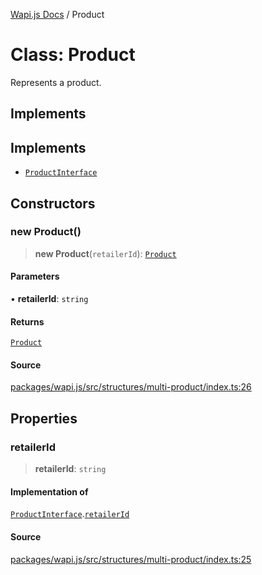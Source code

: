 [Wapi.js Docs](../README.mdx) / Product

# Class: Product

Represents a product.

## Implements

## Implements

- [`ProductInterface`](../interfaces/ProductInterface.mdx)

## Constructors

### new Product()

> **new Product**(`retailerId`): [`Product`](Product.mdx)

#### Parameters

• **retailerId**: `string`

#### Returns

[`Product`](Product.mdx)

#### Source

[packages/wapi.js/src/structures/multi-product/index.ts:26](https://github.com/sarthakjdev/wapi.js/blob/1b066ed4efaf997a4bb012da51514dfcb4165da6/packages/wapi.js/src/structures/multi-product/index.ts#L26)

## Properties

### retailerId

> **retailerId**: `string`

#### Implementation of

[`ProductInterface`](../interfaces/ProductInterface.mdx).[`retailerId`](../interfaces/ProductInterface.mdx#retailerid)

#### Source

[packages/wapi.js/src/structures/multi-product/index.ts:25](https://github.com/sarthakjdev/wapi.js/blob/1b066ed4efaf997a4bb012da51514dfcb4165da6/packages/wapi.js/src/structures/multi-product/index.ts#L25)
